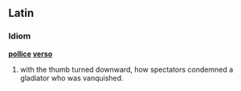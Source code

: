 ==Latin==

===Idiom===
'''[[pollice]] [[verso]]'''

# with the thumb turned downward, how spectators condemned a gladiator who was vanquished.